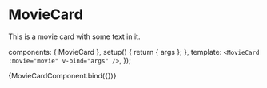 
<Meta title="MovieCard" component={MovieCard} />

# MovieCard

<ArgsTable of={MovieCard} />

This is a movie card with some text in it.

  components: { MovieCard },
  setup() {
    return { args };
  },
  template: `
      <MovieCard
        :movie="movie"
        v-bind="args"
      />
    `,
});

<Canvas>
  <Story
    name="MovieCard"
    args={{
      movie: mockedMovies.movies[0],
    }}
  >
    {MovieCardComponent.bind({})}
  </Story>
</Canvas>
